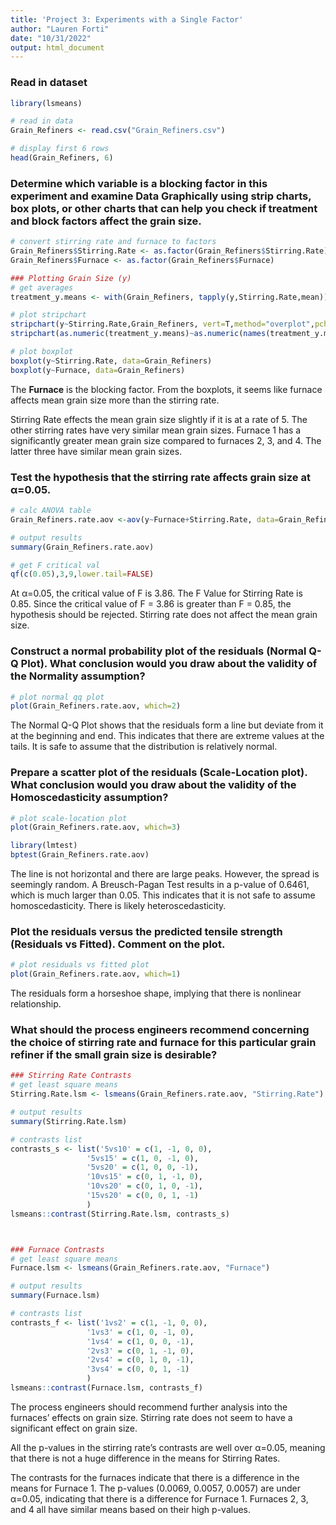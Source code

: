 ---
title: 'Project 3: Experiments with a Single Factor'
author: "Lauren Forti"
date: "10/31/2022"
output: html_document
---

### Read in dataset
```{r}
library(lsmeans)

# read in data
Grain_Refiners <- read.csv("Grain_Refiners.csv")

# display first 6 rows
head(Grain_Refiners, 6)
```



### Determine which variable is a blocking factor in this experiment and examine Data Graphically using strip charts, box plots, or other charts that can help you check if treatment and block factors affect the grain size.
```{r}
# convert stirring rate and furnace to factors
Grain_Refiners$Stirring.Rate <- as.factor(Grain_Refiners$Stirring.Rate)
Grain_Refiners$Furnace <- as.factor(Grain_Refiners$Furnace)

### Plotting Grain Size (y)
# get averages
treatment_y.means <- with(Grain_Refiners, tapply(y,Stirring.Rate,mean))

# plot stripchart
stripchart(y~Stirring.Rate,Grain_Refiners, vert=T,method="overplot",pch=1,main="Stirring Rate vs. Grain Size",xlab="Stirring Rate",ylab=expression(paste("Grain Size")))
stripchart(as.numeric(treatment_y.means)~as.numeric(names(treatment_y.means)),pch="x",cex=1.5,vert=T,add=T)

# plot boxplot
boxplot(y~Stirring.Rate, data=Grain_Refiners)
boxplot(y~Furnace, data=Grain_Refiners)
```

The **Furnace** is the blocking factor. From the boxplots, it seems like furnace affects mean grain size more than the stirring rate.  
  
Stirring Rate effects the mean grain size slightly if it is at a rate of 5. The other stirring rates have very similar mean grain sizes.
Furnace 1 has a significantly greater mean grain size compared to furnaces 2, 3, and 4. The latter three have similar mean grain sizes.  



### Test the hypothesis that the stirring rate affects grain size at α=0.05.
```{r}
# calc ANOVA table
Grain_Refiners.rate.aov <-aov(y~Furnace+Stirring.Rate, data=Grain_Refiners)

# output results
summary(Grain_Refiners.rate.aov)

# get F critical val
qf(c(0.05),3,9,lower.tail=FALSE)

```

At α=0.05, the critical value of F is 3.86. The F Value for Stirring Rate is 0.85. Since the critical value of F = 3.86 is greater than F = 0.85, the hypothesis should be rejected. Stirring rate does not affect the mean grain size.  



### Construct a normal probability plot of the residuals (Normal Q-Q Plot). What conclusion would you draw about the validity of the Normality assumption?
```{r}
# plot normal qq plot
plot(Grain_Refiners.rate.aov, which=2)
```

The Normal Q-Q Plot shows that the residuals form a line but deviate from it at the beginning and end. This indicates that there are extreme values at the tails. It is safe to assume that the distribution is relatively normal.  



### Prepare a scatter plot of the residuals (Scale-Location plot). What conclusion would you draw about the validity of the Homoscedasticity assumption?
```{r}
# plot scale-location plot
plot(Grain_Refiners.rate.aov, which=3)

library(lmtest)
bptest(Grain_Refiners.rate.aov)
```

The line is not horizontal and there are large peaks. However, the spread is seemingly random. A Breusch-Pagan Test results in a p-value of 0.6461, which is much larger than 0.05. This indicates that it is not safe to assume homoscedasticity. There is likely heteroscedasticity.  



### Plot the residuals versus the predicted tensile strength (Residuals vs Fitted). Comment on the plot.
```{r}
# plot residuals vs fitted plot
plot(Grain_Refiners.rate.aov, which=1)
```

The residuals form a horseshoe shape, implying that there is nonlinear relationship.  



### What should the process engineers recommend concerning the choice of stirring rate and furnace for this particular grain refiner if the small grain size is desirable?
```{r}
### Stirring Rate Contrasts
# get least square means
Stirring.Rate.lsm <- lsmeans(Grain_Refiners.rate.aov, "Stirring.Rate")

# output results
summary(Stirring.Rate.lsm)

# contrasts list
contrasts_s <- list('5vs10' = c(1, -1, 0, 0),
                 '5vs15' = c(1, 0, -1, 0),
                 '5vs20' = c(1, 0, 0, -1),
                 '10vs15' = c(0, 1, -1, 0),
                 '10vs20' = c(0, 1, 0, -1),
                 '15vs20' = c(0, 0, 1, -1)
                 )
lsmeans::contrast(Stirring.Rate.lsm, contrasts_s)



### Furnace Contrasts
# get least square means
Furnace.lsm <- lsmeans(Grain_Refiners.rate.aov, "Furnace")

# output results
summary(Furnace.lsm)

# contrasts list
contrasts_f <- list('1vs2' = c(1, -1, 0, 0),
                 '1vs3' = c(1, 0, -1, 0),
                 '1vs4' = c(1, 0, 0, -1),
                 '2vs3' = c(0, 1, -1, 0),
                 '2vs4' = c(0, 1, 0, -1),
                 '3vs4' = c(0, 0, 1, -1)
                 )
lsmeans::contrast(Furnace.lsm, contrasts_f)
```

The process engineers should recommend further analysis into the furnaces' effects on grain size. Stirring rate does not seem to have a significant effect on grain size.  

All the p-values in the stirring rate's contrasts are well over α=0.05, meaning that there is not a huge difference in the means for Stirring Rates.  

The contrasts for the furnaces indicate that there is a difference in the means for Furnace 1. The p-values (0.0069, 0.0057, 0.0057) are under α=0.05, indicating that there is a difference for Furnace 1. Furnaces 2, 3, and 4 all have similar means based on their high p-values.  
\
\
\